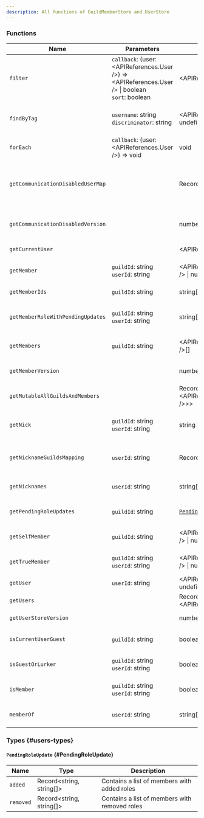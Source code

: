 ```yaml
---
description: All functions of GuildMemberStore and UserStore
---
```



<RequiredNotice />

### Functions

| Name                              | Parameters                                                                                                          | Return Type                                                   | Description                                                        |
| --------------------------------- | ------------------------------------------------------------------------------------------------------------------- | ------------------------------------------------------------- | ------------------------------------------------------------------ |
| `filter`                          | <Required /> `callback`: (user: <APIReferences.User />) => <APIReferences.User /> \| boolean <br /> `sort`: boolean | <APIReferences.User />[]                                      | Filters all users                                                  |
| `findByTag`                       | <Required /> `username`: string <br /> `discriminator`: string                                                      | <APIReferences.User /> \| undefined                           | Gets the user by its username and discriminator                    |
| `forEach`                         | <Required /> `callback`: (user: <APIReferences.User />) => void                                                     | void                                                          | Runs a function on each user                                       |
| `getCommunicationDisabledUserMap` |                                                                                                                     | Record<string, string>                                        | Gets all guild member timeout (communication disabled) information |
| `getCommunicationDisabledVersion` |                                                                                                                     | number                                                        | Gets the communication disabled version                            |
| `getCurrentUser`                  |                                                                                                                     | <APIReferences.User />                                        | Gets the current user                                              |
| `getMember`                       | <Required /> `guildId`: string <br /> <Required /> `userId`: string                                                 | <APIReferences.GuildMember /> \| null                         | Gets the guild member by its id                                    |
| `getMemberIds`                    | `guildId`: string                                                                                                   | string[]                                                      | Gets all guild member ids                                          |
| `getMemberRoleWithPendingUpdates` | <Required /> `guildId`: string <br /> <Required /> `userId`: string                                                 | string[]                                                      | Gets all pending role updates a guild member has                   |
| `getMembers`                      | `guildId`: string                                                                                                   | <APIReferences.GuildMember />[]                               | Gets all fetched members in a guild                                |
| `getMemberVersion`                |                                                                                                                     | number                                                        | Gets the guild member store version                                |
| `getMutableAllGuildsAndMembers`   |                                                                                                                     | Record<string, Record<string, <APIReferences.GuildMember />>> | Gets all guilds and its fetched members                            |
| `getNick`                         | `guildId`: string <br /> `userId`: string                                                                           | string \| null                                                | Gets the nickname a guild member has                               |
| `getNicknameGuildsMapping`        | <Required /> `userId`: string                                                                                       | Record<string, string[]>                                      | Gets all nicknames a user has and in which guilds                  |
| `getNicknames`                    | <Required /> `userId`: string                                                                                       | string[]                                                      | Gets all nicknames a user has                                      |
| `getPendingRoleUpdates`           | <Required /> `guildId`: string                                                                                      | [`PendingRoleUpdate`](#PendingRoleUpdate)                     | Gets pending role updates of a guild                               |
| `getSelfMember`                   | <Required /> `guildId`: string                                                                                      | <APIReferences.GuildMember /> \| null                         | Gets the guild member of the current user                          |
| `getTrueMember`                   | <Required /> `guildId`: string <br /> <Required /> `userId`: string                                                 | <APIReferences.GuildMember /> \| null                         | Gets the guild member by its id                                    |
| `getUser`                         | <Required /> `userId`: string                                                                                       | <APIReferences.User /> \| undefined                           | Gets the user by its id                                            |
| `getUsers`                        |                                                                                                                     | Record<string, <APIReferences.User />>                        | Gets all users                                                     |
| `getUserStoreVersion`             |                                                                                                                     | number                                                        | Gets the user store version                                        |
| `isCurrentUserGuest`              | `guildId`: string                                                                                                   | boolean                                                       | Checks if the current user is a guest of a guild                   |
| `isGuestOrLurker`                 | `guildId`: string <br /> `userId`: string                                                                           | boolean                                                       | Checks if a user is a guest of a guild                             |
| `isMember`                        | `guildId`: string <br /> `userId`: string                                                                           | boolean                                                       | Checks if a user is a member of a guild                            |
| `memberOf`                        | <Required /> `userId`: string                                                                                       | string[]                                                      | Gets all mutual servers of a user                                  |

### Types {#users-types}

#### `PendingRoleUpdate` {#PendingRoleUpdate}

| Name      | Type                     | Description                                   |
| --------- | ------------------------ | --------------------------------------------- |
| `added`   | Record<string, string[]> | Contains a list of members with added roles   |
| `removed` | Record<string, string[]> | Contains a list of members with removed roles |
